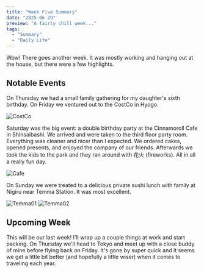 ```yaml
---
title: "Week Five Summary"
date: "2025-06-29"
preview: "A fairly chill week..."
tags:
  - "Summary"
  - "Daily Life"
---
```


Wow! There goes another week. It was mostly working and hanging out at the house, but there were a few highlights.

## Notable Events
On Thursday we had a small family gathering for my daughter's sixth birthday. On Friday we ventured out to the CostCo in Hyogo.

![CostCo](/images/week-five-img/w52025_1.jpg)

Saturday was the big event: a double birthday party at the Cinnamoroll Cafe in Shinsaibashi. We arrived and were taken to the third floor party room. Everything was cleaner and nicer than I expected. We ordered cakes, opened presents, and enjoyed the company of our friends. Afterwards we took the kids to the park and they ran around with 花火 (fireworks). All in all a really fun day.

![Cafe](/images/week-five-img/w52025_2.jpg)

On Sunday we were treated to a delicious private sushi lunch with family at Nigiru near Temma Station. It was most excellent.

![Temma01](/images/week-five-img/w52025_3.jpg)
![Temma02](/images/week-five-img/w52025_4.jpg)

## Upcoming Week
This will be our last week! I'll wrap up a couple things at work and start packing. On Thursday we'll head to Tokyo and meet up with a close buddy of mine before flying back on Friday. It's gone by super quick and it seems we get a little bit better (and hopefully a little wiser) when it comes to traveling each year.